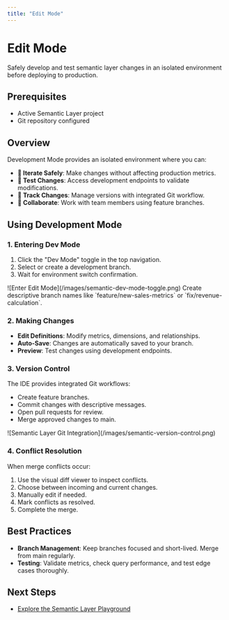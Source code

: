 ```yaml
---
title: "Edit Mode"
---
```


# Edit Mode

<div className="hero-banner" style={{ backgroundColor:"#f0f8ff",padding:"20px",borderRadius:"8px" }}>
<div className="hero-content">
<p className="hero-text" style={{ fontSize:"1.5em",fontWeight:"bold",color:"#333" }}>
Safely develop and test semantic layer changes in an isolated environment before deploying to production.

</p>

</div>

</div>

## Prerequisites

- Active Semantic Layer project
- Git repository configured

## Overview

Development Mode provides an isolated environment where you can:

- **🔄 Iterate Safely**: Make changes without affecting production metrics.
- **🧪 Test Changes**: Access development endpoints to validate modifications.
- **📝 Track Changes**: Manage versions with integrated Git workflow.
- **👥 Collaborate**: Work with team members using feature branches.

## Using Development Mode

### 1. Entering Dev Mode

1. Click the "Dev Mode" toggle in the top navigation.
2. Select or create a development branch.
3. Wait for environment switch confirmation.

<Frame>
  ![Enter Edit Mode](/images/semantic-dev-mode-toggle.png)
</Frame>

<Tip>
  Create descriptive branch names like `feature/new-sales-metrics` or `fix/revenue-calculation`.
</Tip>

### 2. Making Changes

- **Edit Definitions**: Modify metrics, dimensions, and relationships.
- **Auto-Save**: Changes are automatically saved to your branch.
- **Preview**: Test changes using development endpoints.

### 3. Version Control

The IDE provides integrated Git workflows:

- Create feature branches.
- Commit changes with descriptive messages.
- Open pull requests for review.
- Merge approved changes to main.

<Frame>
  ![Semantic Layer Git Integration](/images/semantic-version-control.png)
</Frame>

### 4. Conflict Resolution

When merge conflicts occur:

1. Use the visual diff viewer to inspect conflicts.
2. Choose between incoming and current changes.
3. Manually edit if needed.
4. Mark conflicts as resolved.
5. Complete the merge.

## Best Practices

- **Branch Management**: Keep branches focused and short-lived. Merge from main regularly.
- **Testing**: Validate metrics, check query performance, and test edge cases thoroughly.

## Next Steps

- [Explore the Semantic Layer Playground](/Semantic-Layer/Setup-Guide/query-playground)